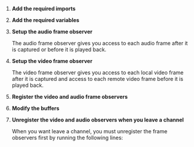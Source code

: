 
<PlatformWrapper platform="ios, android">

1.  **Add the required imports**

    <ImportLibrary />

1.  **Add the required variables**

    <SetVariables />

1.  **Setup the audio frame observer**

    The audio frame observer gives you access to each audio frame after it is captured or before it is played back.

    <SetAudioFrameObserver />

1.  **Setup the video frame observer**

    The video frame observer gives you access to each local video frame after it is captured and access to each remote video frame before it is played back.

    <SetVideoFrameObserver />

1.  **Register the video and audio frame observers**

    <RegVideoAudioFrameObservers />

1. **Modify the buffers**

    <ModifyAudioVideo />

1.  **Unregister the video and audio observers when you leave a channel**

    When you want leave a channel, you must unregister the frame observers first by running the following lines:

    <UnregVideoAudioFrameObservers />

</PlatformWrapper>
